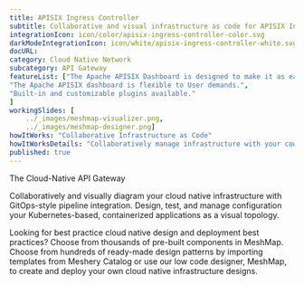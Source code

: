 ```yaml
---
title: APISIX Ingress Controller  
subtitle: Collaborative and visual infrastructure as code for APISIX Ingress Controller
integrationIcon: icon/color/apisix-ingress-controller-color.svg
darkModeIntegrationIcon: icon/white/apisix-ingress-controller-white.svg
docURL: 
category: Cloud Native Network
subcategory: API Gateway
featureList: ["The Apache APISIX Dashboard is designed to make it as easy as possible for users to operate through a frontend interface.",
"The Apache APISIX dashboard is flexible to User demands.",
"Built-in and customizable plugins available."
]
workingSlides: [
    ../_images/meshmap-visualizer.png,
    ../_images/meshmap-designer.png]
howItWorks: "Collaborative Infrastructure as Code"
howItWorksDetails: "Collaboratively manage infrastructure with your coworkers synchronously sharing the same designs."
published: true
---
```

<p>
    The Cloud-Native API Gateway
</p>
<p>
    Collaboratively and visually diagram your cloud native infrastructure with GitOps-style pipeline integration. Design, test, and manage configuration your Kubernetes-based, containerized applications as a visual topology.
</p>
<p>
    Looking for best practice cloud native design and deployment best practices? Choose from thousands of pre-built components in MeshMap. Choose from hundreds of ready-made design patterns by importing templates from Meshery Catalog or use our low code designer, MeshMap, to create and deploy your own cloud native infrastructure designs.
</p>